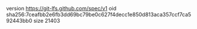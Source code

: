 version https://git-lfs.github.com/spec/v1
oid sha256:7ceafbb2e6fb3dd69bc79be0c627f4decc1e850d813aca357ccf7ca592443bb0
size 21403
